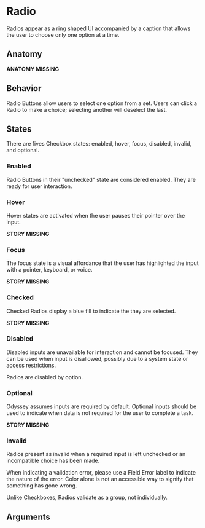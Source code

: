 
# Radio

Radios appear as a ring shaped UI accompanied by a caption that allows the user to choose only one option at a time.

## Anatomy

**ANATOMY MISSING**

## Behavior

Radio Buttons allow users to select one option from a set. Users can click a Radio to make a choice; selecting another will deselect the last.

<Story id="components-radio--default"/>

## States

There are fives Checkbox states: enabled, hover, focus, disabled, invalid, and optional.

### Enabled

Radio Buttons in their "unchecked" state are considered enabled. They are ready for user interaction.

<Story id="components-radio--default"/>

### Hover

Hover states are activated when the user pauses their pointer over the input.

**STORY MISSING**

### Focus

The focus state is a visual affordance that the user has highlighted the input with a pointer, keyboard, or voice.

**STORY MISSING**

### Checked

Checked Radios display a blue fill to indicate the they are selected.

**STORY MISSING**

### Disabled

Disabled inputs are unavailable for interaction and cannot be focused. They can be used when input is disallowed, possibly due to a system state or access restrictions.

Radios are disabled by option.

<Story id="components-radio--disabled"/>

### Optional

Odyssey assumes inputs are required by default. Optional inputs should be used to indicate when data is not required for the user to complete a task.

**STORY MISSING**

### Invalid

Radios present as invalid when a required input is left unchecked or an incompatible choice has been made.

When indicating a validation error, please use a Field Error label to indicate the nature of the error. Color alone is not an accessible way to signify that something has gone wrong.

Unlike Checkboxes, Radios validate as a group, not individually.

<Story id="components-radio--invalid"/>

## Arguments

<ArgsTable/>
